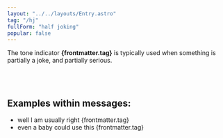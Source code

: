 ```yaml
---
layout: "../../layouts/Entry.astro"
tag: "/hj"
fullForm: "half joking"
popular: false
---
```



<Alert
  title="Heads up!"
  description="This tone tag is controversial due to it not providing certainty"
/>

The tone indicator **{frontmatter.tag}** is typically used when something is partially a joke, and partially serious.

<br />
<br />

## Examples within messages:

- well I am usually right {frontmatter.tag}
- even a baby could use this {frontmatter.tag}
